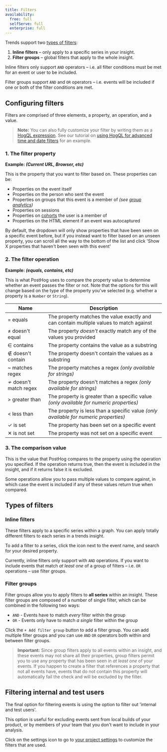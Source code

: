 ```yaml
---
title: Filters
availability:
  free: full
  selfServe: full
  enterprise: full
---
```




Trends support two [types of filters](#types-of-filters):

1. **Inline filters** – only apply to a specific series in your insight.
2. **Filter groups** – global filters that apply to the whole insight.

Inline filters only support `AND` operators – i.e. all filter conditions must be met for an event or user to be included.

Filter groups support `AND` and `OR` operators – i.e. events will be included if one or both of the filter conditions are met.

## Configuring filters

Filters are comprised of three elements, a property, an operation, and a value.

> **Note:** You can also fully customize your filter by writing them as a [HogQL expression](/docs/hogql/expressions). See our tutorial on [using HogQL for advanced time and date filters](/tutorials/hogql-date-time-filters) for an example.


### 1. The filter property

**Example: _(Current URL, Browser, etc)_**

This is the property that you want to filter based on. These properties can be:

-   Properties on the event itself
-   Properties on the person who sent the event
-   Properties on groups that this event is a member of _(see [group analytics](/docs/user-guides/group-analytics))_
-   Properties on sessions
-   Properties on [cohorts](/docs/user-guides/cohorts) the user is a member of
-   Properties on the HTML element if an event was autocaptured

By default, the dropdown will only show properties that have been seen on a specific event before, but if you instead want to filter based on an unseen property, you can scroll all the way to the bottom of the list and click 'Show X properties that haven't been seen with this event'

### 2. The filter operation

**Example: _(equals, contains, etc)_**

This is what PostHog uses to compare the property value to determine whether an event passes the filter or not. Note that the options for this will change based on the type of the property you've selected (e.g. whether a property is a `Number` or `String`).

| Name                  | Description                                                                             |
| --------------------- | --------------------------------------------------------------------------------------- |
| = equals              | The property matches the value exactly and can contain multiple values to match against |
| ≠ doesn't equal       | The property _doesn't_ exactly match any of the values you provided                     |
| ∈ contains            | The property contains the value as a substring                                          |
| ∉ doesn't contain     | The property doesn't contain the values as a substring                                  |
| ~ matches regex       | The property matches a regex _(only available for strings)_                             |
| ≁ doesn't match regex | The property doesn't matches a regex _(only available for strings)_                     |
| > greater than        | The property is greater than a specific value _(only available for numeric properties)_ |
| &lt; less than        | The property is less than a specific value _(only available for numeric properties)_    |
| ✓ is set              | The property has been set on a specific event                                           |
| ✕ is not set          | The property was not set on a specific event                                            |

### 3. The comparison value

This is the value that PostHog compares to the property using the operation you specified. If the operation returns true, then the event is included in the insight, and if it returns false it is excluded.

Some operations allow you to pass multiple values to compare against, in which case the event is included if any of these values return true when compared.

## Types of filters

### Inline filters

<ProductScreenshot
    imageLight = {inlineFilterLight} 
    imageDark = {inlineFilterDark}
    classes="rounded"
    alt="Example inline filter"
/>

These filters apply to a specific series within a graph. You can apply totally different filters to each series in a trends insight.

To add a filter to a series, click the <FilterIcon /> icon next to the event name, and search for your desired property. 

Currently, inline filters only support with `AND` operations. If you want to include events that match _at least one_ of a group of filters – i.e. `OR` operations – use filter groups.

### Filter groups

Filter groups allow you to apply filters to **all series** within an insight. These filter groups are composed of a number of single filter, which can be combined in the following two ways:

-   `AND` - Events have to match _every_ filter within the group
-   `OR` - Events only have to match _a single_ filter within the group

<ProductScreenshot
    imageLight = {filterGroupsLight} 
    imageDark = {filterGroupsDark}
    classes="rounded"
    alt="Example global filter"
/>

Click the `+ Add filter group` button to add a filter group. You can add multiple filter groups and you can use `AND` `OR` operators both within and between filter groups.

> **Important:** Since group filters apply to all events within an insight, and these events may not share all their properties, group filters permit you to use any property that has been seen in _at least one_ of your events. If you happen to create a filter that references a property that not all events have, events that do not contain this property will automatically fail the check and will be excluded by the filter.

## Filtering internal and test users

The final option for filtering events is using the option to filter out 'internal and test users'.

This option is useful for excluding events sent from local builds of your product, or by members of your team that you don't want to include in your analysis.

<ProductScreenshot
    imageLight = {internalLight} 
    imageDark = {internalDark}
    classes="rounded"
    alt="Filtering internal and test users turned on"
/>

Click on the settings icon to go to [your project settings](https://us.posthog.com/settings/project#internal-user-filtering) to customize the filters that are used.